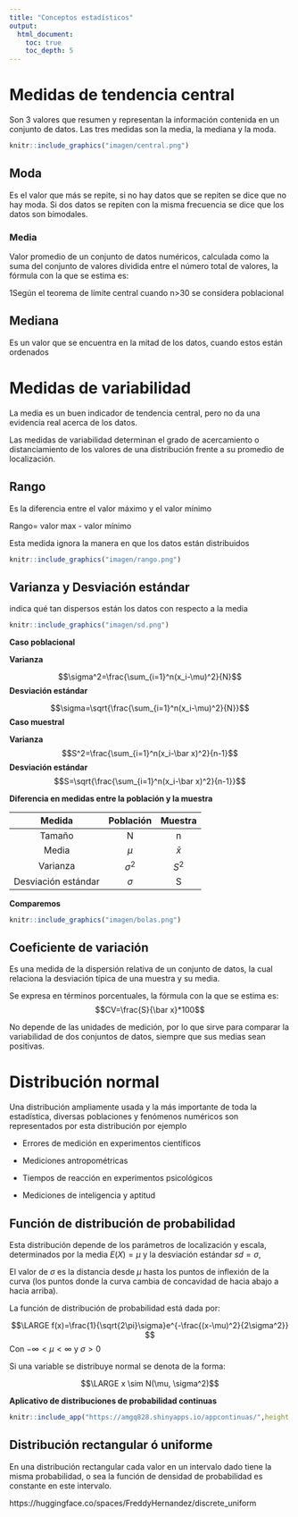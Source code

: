 ```yaml
---
title: "Conceptos estadísticos"
output:
  html_document:
    toc: true
    toc_depth: 5
---
```



# Medidas de tendencia central 
Son 3 valores que resumen y representan la información contenida en un conjunto de datos. Las tres medidas son la media, la mediana y la moda.

```r
knitr::include_graphics("imagen/central.png")
```


## Moda

Es el valor que más se repite, si no hay datos que se repiten se dice que no hay moda.
Si dos datos se repiten con la misma frecuencia se dice que los datos son bimodales.


### Media

Valor promedio de un conjunto de datos numéricos, calculada como la suma del conjunto de valores dividida entre el número total de valores, la fórmula con la que se estima es:

1Según el teorema de límite central cuando n>30 se considera poblacional

## Mediana

Es un valor que se encuentra en la mitad de los datos, cuando estos están ordenados

# Medidas de variabilidad

La media es un buen indicador de tendencia central, pero no da una evidencia real acerca de los datos.

Las medidas de variabilidad determinan el grado de acercamiento o distanciamiento de los valores de una distribución frente a su promedio de localización.

## Rango

Es la diferencia entre el valor máximo y el valor mínimo

Rango= valor max - valor mínimo

Esta medida ignora la manera en que los datos están distribuidos

```r
knitr::include_graphics("imagen/rango.png")
```

## Varianza y Desviación estándar
 indica qué tan dispersos están los datos con respecto a la media

```r
knitr::include_graphics("imagen/sd.png")

```

**Caso poblacional**

**Varianza**

$$\sigma^2=\frac{\sum_{i=1}^n(x_i-\mu)^2}{N}$$
**Desviación estándar**

$$\sigma=\sqrt{\frac{\sum_{i=1}^n(x_i-\mu)^2}{N}}$$
**Caso muestral**

**Varianza**
$$S^2=\frac{\sum_{i=1}^n(x_i-\bar x)^2}{n-1}$$
**Desviación estándar**
$$S=\sqrt{\frac{\sum_{i=1}^n(x_i-\bar x)^2}{n-1}}$$


**Diferencia en medidas entre la población y la muestra**

|Medida|Población|Muestra|
|:----:|:-------:|:-----:|
|Tamaño|N        |n      |
|Media |$\mu$   |$\bar x$|
|Varianza|$\sigma^2$|$S^2$|
|Desviación estándar|$\sigma$|S|

**Comparemos**

```r
knitr::include_graphics("imagen/bolas.png")
```


## Coeficiente de variación 

Es una medida de la dispersión relativa de un conjunto de datos, la cual relaciona la desviación típica de una muestra y su media.

Se expresa en términos porcentuales, la fórmula con la que se estima es:
$$CV=\frac{S}{\bar x}*100$$

No depende de las unidades de medición, por lo que sirve para comparar la variabilidad de dos conjuntos de datos, siempre que sus medias sean positivas.


# Distribución normal

Una distribución ampliamente usada y la más importante de toda la estadística, diversas poblaciones y fenómenos numéricos son representados por esta distribución por ejemplo

- Errores de medición en experimentos científicos

- Mediciones antropométricas

- Tiempos de reacción en experimentos psicológicos

- Mediciones de inteligencia y aptitud 


## Función de distribución de probabilidad

Esta distribución depende de los parámetros de localización y escala, determinados por la media $E(X)=\mu$ y la desviación estándar $sd = \sigma$,

El valor de $\sigma$ es la distancia desde $\mu$ hasta los puntos de inflexión de la curva (los puntos donde la curva cambia de concavidad de hacia abajo a hacia arriba).

La función de distribución de probabilidad está dada por:

$$\LARGE f(x)=\frac{1}{\sqrt{2\pi}\sigma}e^{-\frac{(x-\mu)^2}{2\sigma^2}} $$
Con $-\infty<\mu<\infty$ y $\sigma>0$

Si una variable se distribuye normal se denota de la forma:

$$\LARGE x \sim N(\mu, \sigma^2)$$

**Aplicativo de distribuciones de probabilidad continuas**

```r

knitr::include_app("https://amgq828.shinyapps.io/appcontinuas/",height = "1000px")

```





## Distribución rectangular ó uniforme

En una distribución rectangular cada valor en un intervalo dado tiene la misma probabilidad, o sea la función de densidad de probabilidad es constante en este intervalo. 

https://huggingface.co/spaces/FreddyHernandez/discrete_uniform
